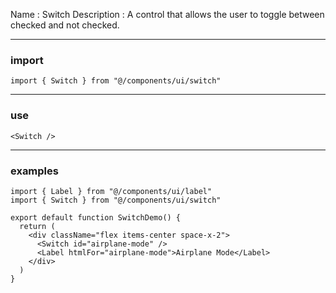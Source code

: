 Name : Switch
Description : A control that allows the user to toggle between checked and not checked.

---

### import

```
import { Switch } from "@/components/ui/switch"
```

---

### use

```switch.mdx
<Switch />
```

---

### examples

```switch-demo.tsx
import { Label } from "@/components/ui/label"
import { Switch } from "@/components/ui/switch"

export default function SwitchDemo() {
  return (
    <div className="flex items-center space-x-2">
      <Switch id="airplane-mode" />
      <Label htmlFor="airplane-mode">Airplane Mode</Label>
    </div>
  )
}
```
